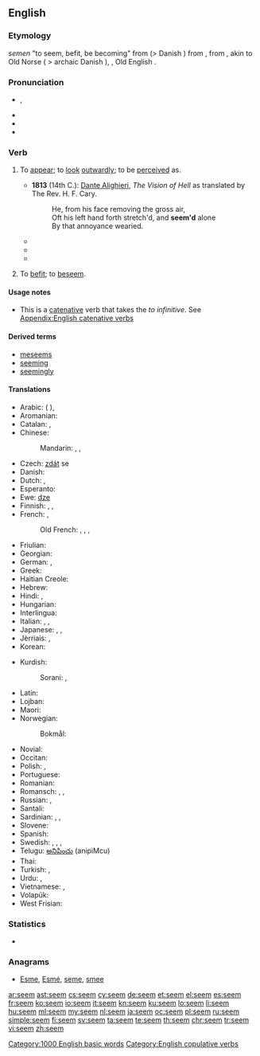 {{also|Seem}}
==English==

===Etymology===
{{etyl|enm|en}} ''semen'' "to seem, befit, be becoming" from {{etyl|non|en}} {{term|sœma||to conform to, beseem, befit|lang=non}} (> Danish {{term|sømme||beseem|lang=da}}) from {{term|sœmr||fitting, seemly|lang=non}}, from {{etyl|gem-pro|en}} {{term/t|gem-pro|*sōmijaną||to unite, fit}}, akin to Old Norse {{term|sómi|sōmi|honour|lang=non}} ( > archaic Danish {{term|somme||decent comportment|lang=da}}), {{etyl|ang|en}} {{term/t|ang|sēman||to reconcile, bring an agreement}}, Old English {{term/t|ang|sōm||agreement}}.

===Pronunciation===
* {{a|UK|US}} {{IPA|/siːm/}}, {{X-SAMPA|/si:m/}}
* {{audio|en-us-seem.ogg|Audio (US)}}
* {{rhymes|iːm}}
* {{homophones|lang=en|seam}}

===Verb===
{{en-verb}}

# {{context|copulative|lang=en}} To [[appear]]; to [[look]] [[outwardly]]; to be [[perceive]]d as.
#* '''1813''' (14th C.): [[w:Dante Alighieri|Dante Alighieri]], ''The Vision of Hell'' as translated by The Rev. H. F. Cary.
#*: He, from his face removing the gross air,<br>Oft his left hand forth stretch'd, and '''seem'd''' alone<br>By that annoyance wearied.
#*{{quote-book|year=1918|author={{w|W. B. Maxwell}}|title=The Mirror and the Lamp
|chapter=2|url=http://openlibrary.org/works/OL1097634W
|passage=''That'' the young Mr. Churchills liked—but they did not like him coming round of an evening and drinking weak whisky-and-water while he held forth on railway debentures and corporation loans. Mr. Barrett, however, by fawning and flattery, '''seemed''' to be able to make not only Mrs. Churchill but everyone else do what he desired.}}
#*{{quote-book|year=1963|author={{w|Margery Allingham}}|title={{w|The China Governess}}
|chapter=19|url=http://openlibrary.org/works/OL2004261W
|passage=Meanwhile Nanny Broome was recovering from her initial panic and '''seemed''' anxious to make up for any kudos she might have lost, by exerting her personality to the utmost. She took the policeman's helmet and placed it on a chair, and unfolded his tunic to shake it and fold it up again for him.}}
#* {{quote-news|year=2012|date=August 5|author=Nathan Rabin
|title=TV: Review: THE SIMPSONS (CLASSIC): “I Love Lisa” (season 4, episode 15; originally aired 02/11/1993)
|url=http://www.avclub.com/articles/i-love-lisa,83183/
|passage=So while Ralph generally '''seems''' to inhabit a different, more glorious and joyful universe than everyone else here his yearning and heartbreak are eminently relateable. Ralph sometimes appears to be a magically demented sprite who has assumed the form of a boy, but he’s never been more poignantly, nakedly, movingly human than he is here.}}
#: {{usex|He '''seems''' to be ill.&nbsp;&nbsp; Her eyes '''seem''' blue.|lang=en}}
# {{context|obsolete|lang=en}} To [[befit]]; to [[beseem]].
#: {{rfquotek|Spenser}}

====Usage notes====
* This is a [[catenative]] verb that takes the ''to infinitive''. See [[Appendix:English catenative verbs]]

====Derived terms====
* [[meseems]]
* [[seeming]]
* [[seemingly]]

====Translations====
{{trans-top|to appear}}
* Arabic: {{t|ar|بدا|tr=badaa}} ({{qualifier|present tense:}} {{t|ar|يبدو|tr=yábdu}}),  {{t+|ar|ظهر|tr=Záhara}}
* Aromanian: {{t|rup|par}}
* Catalan: {{t+|ca|semblar}}, {{t+|ca|parèixer}}
* Chinese:
*: Mandarin: {{t|cmn|好像|tr=hǎoxiàng|sc=Hani}}, {{t|cmn|顯得|sc=Hani}}, {{t|cmn|显得|tr=xiǎnde|sc=Hani}}
* Czech: [[zdát]] se
* Danish: {{t+|da|synes}}
* Dutch: {{t+|nl|lijken}}, {{t+|nl|schijnen}}
* Esperanto: {{t|eo|ŝajni}}
* Ewe: [[dze]]
* Finnish: {{t+|fi|näyttää}}, {{t+|fi|tuntua}}, {{t+|fi|vaikuttaa}}
* French: {{t+|fr|sembler}}, {{t+|fr|paraître}}
*: Old French: {{t|fro|sanbler}}, {{t|fro|sembler}}, {{t|fro|sambler}}, {{t|fro|senbler}}
* Friulian: {{t|fur|parê}}
* Georgian: {{t|ka|ჩანს|sc=Geor}}
* German: {{t+|de|scheinen}}, {{t+|de|dünken}}
* Greek: {{t+|el|φαίνομαι||tr=faínomai}}
* Haitian Creole: {{t|ht|sanble}}
* Hebrew: {{t|he|נראה|tr=nir'á}}
* Hindi: {{t|hi|लगना|tr=lagnā}}, {{t|hi|दिखना|tr=dikhnā|sc=Deva}}
* Hungarian: {{t+|hu|látszik}}
* Interlingua: {{t|ia|parer}}
* Italian: {{t+|it|sembrare}}, {{t+|it|parere}}, {{t+|it|apparire}}
* Japanese: {{t|ja|らしい|alt=...らしい|tr=...rashii}},  {{t+|ja|そう|alt=...そう|tr=...-sō}},  {{t|ja|ように見える|alt=...ように見える|tr=...yō-ni mieru}}
* Jèrriais: {{t|roa-jer|semblier}}, {{t|roa-jer|pathaître}}
* Korean: {{t+|ko|보이다|tr=boida|sc=Hang}}
{{trans-mid}}
* Kurdish:
*: Sorani: {{t|ku|sc=ku-Arab|دیاره‌}}, {{t|ku|sc=ku-Arab|وا دیاره‌}}
* Latin: {{t|la|videor}}
* Lojban: {{t|jbo|simlu}}
* Maori: {{t|mi|ngia}}
* Norwegian:
*: Bokmål: {{t+|nb|synes}}
* Novial: {{t|nov|sembla}}
* Occitan: {{t+|oc|paréisser}}
* Polish: {{t+|pl|wyglądać}}, {{t+|pl|wydawać się}}
* Portuguese: {{t+|pt|parecer}}
* Romanian: {{t+|ro|părea}}
* Romansch: {{t|rm|parair}}, {{t|rm|pareir}}, {{t|rm|parer}}
* Russian: {{t+|ru|казаться|tr=kazát’sja}} {{impf}},  {{t+|ru|показаться|tr=pokazát’sja}} {{pf.}}
* Santali: {{t|sat|ᱧᱮᱞ|tr=nyel|sc=Olck}}
* Sardinian: {{t|sc|parrere}}, {{t|sc|parri}}, {{t|sc|parriri}}
* Slovene: {{t|sl|zdeti se}}
* Spanish: {{t+|es|parecer}}
* Swedish: {{t+|sv|förefalla}}, {{t+|sv|verka}}, {{t+|sv|tyckas}}, {{t+|sv|synas}}
* Telugu: [[అనిపించు]] (anipiMcu)
* Thai: {{t|th|ดูเหมือน|tr=doo mĕuan}}
* Turkish: {{t+|tr|görünmek}}, {{t+|tr|gözükmek}}
* Urdu: {{t|ur|لگنا|tr=lagnā}}, {{t|ur|دکھایا|tr=dikhnā|sc=ur-Arab}}
* Vietnamese: {{t|vi|dường như}},  {{t|vi|có vẻ như}}
* Volapük: {{t+|vo|jinön}}
* West Frisian: {{t|fy|lykje}}
{{trans-bottom}}

===Statistics===
* {{rank|character|taking|information|467|seem|book|story|deep}}

===Anagrams===
* [[Esme#English|Esme]], [[Esmé#English|Esmé]], [[seme#English|seme]], [[smee#English|smee]]

[[Category:1000 English basic words]]
[[Category:English copulative verbs]]

[[ar:seem]]
[[ast:seem]]
[[cs:seem]]
[[cy:seem]]
[[de:seem]]
[[et:seem]]
[[el:seem]]
[[es:seem]]
[[fr:seem]]
[[ko:seem]]
[[io:seem]]
[[it:seem]]
[[kn:seem]]
[[ku:seem]]
[[lo:seem]]
[[li:seem]]
[[hu:seem]]
[[ml:seem]]
[[my:seem]]
[[nl:seem]]
[[ja:seem]]
[[oc:seem]]
[[pl:seem]]
[[ru:seem]]
[[simple:seem]]
[[fi:seem]]
[[sv:seem]]
[[ta:seem]]
[[te:seem]]
[[th:seem]]
[[chr:seem]]
[[tr:seem]]
[[vi:seem]]
[[zh:seem]]